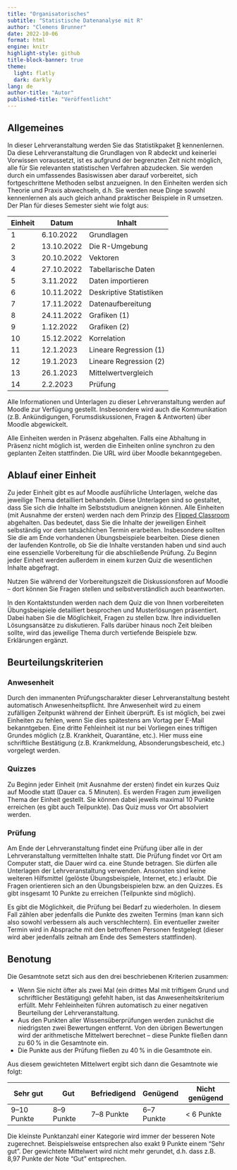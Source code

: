 ```yaml
---
title: "Organisatorisches"
subtitle: "Statistische Datenanalyse mit R"
author: "Clemens Brunner"
date: 2022-10-06
format: html
engine: knitr
highlight-style: github
title-block-banner: true
theme:
  light: flatly
  dark: darkly
lang: de
author-title: "Autor"
published-title: "Veröffentlicht"
---
```


## Allgemeines

In dieser Lehrveranstaltung werden Sie das Statistikpaket [R](https://www.r-project.org/) kennenlernen. Da diese Lehrveranstaltung die Grundlagen von R abdeckt und keinerlei Vorwissen voraussetzt, ist es aufgrund der begrenzten Zeit nicht möglich, alle für Sie relevanten statistischen Verfahren abzudecken. Sie werden durch ein umfassendes Basiswissen aber darauf vorbereitet, sich fortgeschrittene Methoden selbst anzueignen. In den Einheiten werden sich Theorie und Praxis abwechseln, d.h. Sie werden neue Dinge sowohl kennenlernen als auch gleich anhand praktischer Beispiele in R umsetzen. Der Plan für dieses Semester sieht wie folgt aus:

| Einheit | Datum      | Inhalt                  |
|---------|------------|-------------------------|
| 1       | 6.10.2022  | Grundlagen              |
| 2       | 13.10.2022 | Die R-Umgebung          |
| 3       | 20.10.2022 | Vektoren                |
| 4       | 27.10.2022 | Tabellarische Daten     |
| 5       | 3.11.2022  | Daten importieren       |
| 6       | 10.11.2022 | Deskriptive Statistiken |
| 7       | 17.11.2022 | Datenaufbereitung       |
| 8       | 24.11.2022 | Grafiken (1)            |
| 9       | 1.12.2022  | Grafiken (2)            |
| 10      | 15.12.2022 | Korrelation             |
| 11      | 12.1.2023  | Lineare Regression (1)  |
| 12      | 19.1.2023  | Lineare Regression (2)  |
| 13      | 26.1.2023  | Mittelwertvergleich     |
| 14      | 2.2.2023   | Prüfung                 |

Alle Informationen und Unterlagen zu dieser Lehrveranstaltung werden auf Moodle zur Verfügung gestellt. Insbesondere wird auch die Kommunikation (z.B. Ankündigungen, Forumsdiskussionen, Fragen & Antworten) über Moodle abgewickelt.

Alle Einheiten werden in Präsenz abgehalten. Falls eine Abhaltung in Präsenz nicht möglich ist, werden die Einheiten online synchron zu den geplanten Zeiten stattfinden. Die URL wird über Moodle bekanntgegeben.

## Ablauf einer Einheit

Zu jeder Einheit gibt es auf Moodle ausführliche Unterlagen, welche das jeweilige Thema detailliert behandeln. Diese Unterlagen sind so gestaltet, dass Sie sich die Inhalte im Selbststudium aneignen können. Alle Einheiten (mit Ausnahme der ersten) werden nach dem Prinzip des [Flipped Classroom](https://de.wikipedia.org/wiki/Umgedrehter_Unterricht) abgehalten. Das bedeutet, dass Sie die Inhalte der jeweiligen Einheit selbständig vor dem tatsächlichen Termin erarbeiten. Insbesondere sollten Sie die am Ende vorhandenen Übungsbeispiele bearbeiten. Diese dienen der laufenden Kontrolle, ob Sie die Inhalte verstanden haben und sind auch eine essenzielle Vorbereitung für die abschließende Prüfung. Zu Beginn jeder Einheit werden außerdem in einem kurzen Quiz die wesentlichen Inhalte abgefragt.

Nutzen Sie während der Vorbereitungszeit die Diskussionsforen auf Moodle -- dort können Sie Fragen stellen und selbstverständlich auch beantworten.

In den Kontaktstunden werden nach dem Quiz die von Ihnen vorbereiteten Übungsbeispiele detailliert besprochen und Musterlösungen präsentiert. Dabei haben Sie die Möglichkeit, Fragen zu stellen bzw. Ihre individuellen Lösungsansätze zu diskutieren. Falls darüber hinaus noch Zeit bleiben sollte, wird das jeweilige Thema durch vertiefende Beispiele bzw. Erklärungen ergänzt.

## Beurteilungskriterien

### Anwesenheit

Durch den immanenten Prüfungscharakter dieser Lehrveranstaltung besteht automatisch Anwesenheitspflicht. Ihre Anwesenheit wird zu einem zufälligen Zeitpunkt während der Einheit überprüft. Es ist möglich, bei zwei Einheiten zu fehlen, wenn Sie dies spätestens am Vortag per E-Mail bekanntgeben. Eine dritte Fehleinheit ist nur bei Vorliegen eines triftigen Grundes möglich (z.B. Krankheit, Quarantäne, etc.). Hier muss eine schriftliche Bestätigung (z.B. Krankmeldung, Absonderungsbescheid, etc.) vorgelegt werden.

### Quizzes

Zu Beginn jeder Einheit (mit Ausnahme der ersten) findet ein kurzes Quiz auf Moodle statt (Dauer ca. 5 Minuten). Es werden Fragen zum jeweiligen Thema der Einheit gestellt. Sie können dabei jeweils maximal 10 Punkte erreichen (es gibt auch Teilpunkte). Das Quiz muss vor Ort absolviert werden.

### Prüfung

Am Ende der Lehrveranstaltung findet eine Prüfung über alle in der Lehrveranstaltung vermittelten Inhalte statt. Die Prüfung findet vor Ort am Computer statt, die Dauer wird ca. eine Stunde betragen. Sie dürfen alle Unterlagen der Lehrveranstaltung verwenden. Ansonsten sind keine weiteren Hilfsmittel (gelöste Übungsbeispiele, Internet, etc.) erlaubt. Die Fragen orientieren sich an den Übungsbeispielen bzw. an den Quizzes. Es gibt insgesamt 10 Punkte zu erreichen (Teilpunkte sind möglich).

Es gibt die Möglichkeit, die Prüfung bei Bedarf zu wiederholen. In diesem Fall zählen aber jedenfalls die Punkte des zweiten Termins (man kann sich also sowohl verbessern als auch verschlechtern). Ein eventueller zweiter Termin wird in Absprache mit den betroffenen Personen festgelegt (dieser wird aber jedenfalls zeitnah am Ende des Semesters stattfinden).

## Benotung

Die Gesamtnote setzt sich aus den drei beschriebenen Kriterien zusammen:

-   Wenn Sie nicht öfter als zwei Mal (ein drittes Mal mit triftigem Grund und schriftlicher Bestätigung) gefehlt haben, ist das Anwesenheitskriterium erfüllt. Mehr Fehleinheiten führen automatisch zu einer negativen Beurteilung der Lehrveranstaltung.
-   Aus den Punkten aller Wissensüberprüfungen werden zunächst die niedrigsten zwei Bewertungen entfernt. Von den übrigen Bewertungen wird der arithmetische Mittelwert berechnet -- diese Punkte fließen dann zu 60&thinsp;% in die Gesamtnote ein.
-   Die Punkte aus der Prüfung fließen zu 40&thinsp;% in die Gesamtnote ein.

Aus diesem gewichteten Mittelwert ergibt sich dann die Gesamtnote wie folgt:

| Sehr gut     | Gut         | Befriedigend | Genügend    | Nicht genügend |
|--------------|-------------|--------------|-------------|----------------|
| 9--10 Punkte | 8--9 Punkte | 7--8 Punkte  | 6--7 Punkte | \< 6 Punkte    |

Die kleinste Punktanzahl einer Kategorie wird immer der besseren Note zugerechnet. Beispielsweise entsprechen also exakt 9 Punkte einem "Sehr gut". Der gewichtete Mittelwert wird nicht mehr gerundet, d.h. dass z.B. 8,97 Punkte der Note "Gut" entsprechen.
